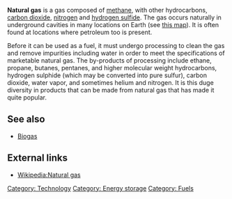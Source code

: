 '''Natural gas''' is a gas composed of [[methane]], with other hydrocarbons, [[carbon dioxide]], [[nitrogen]] and [[hydrogen sulfide]]. The gas occurs naturally in underground cavities in many locations on Earth (see [http://en.wikipedia.org/wiki/File:Natural_gas_production_world.PNG this map]). It is often found at locations where petroleum too is present.

Before it can be used as a fuel, it must undergo processing to clean the gas and remove impurities including water in order to meet the specifications of marketable natural gas. The by-products of processing include ethane, propane, butanes, pentanes, and higher molecular weight hydrocarbons, hydrogen sulphide (which may be converted into pure sulfur), carbon dioxide, water vapor, and sometimes helium and nitrogen. It is this duge diversity in products that can be made from natural gas that has made it quite popular.

== See also ==
*[[Biogas]]

== External links ==
*[[Wikipedia:Natural gas]]

[[Category: Technology]]
[[Category: Energy storage]]
[[Category: Fuels]]